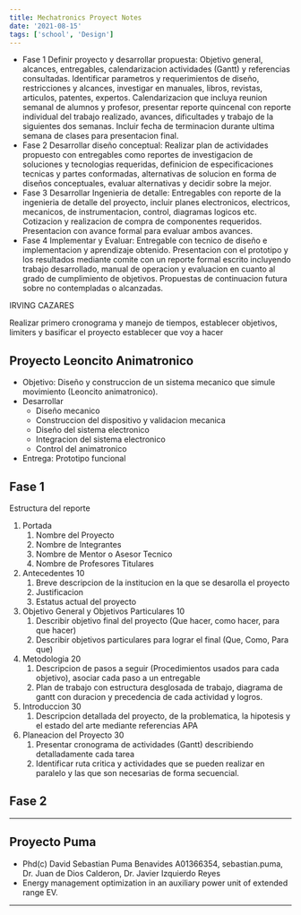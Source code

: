 ```yaml
---
title: Mechatronics Proyect Notes
date: '2021-08-15'
tags: ['school', 'Design']
---
```



* Fase 1 Definir proyecto y desarrollar propuesta: Objetivo general, alcances, entregables, calendarizacion actividades (Gantt) y referencias consultadas. Identificar parametros y requerimientos de diseño, restricciones y alcances, investigar en manuales, libros, revistas, articulos, patentes, expertos. Calendarizacion que incluya reunion semanal de alumnos y profesor, presentar reporte quincenal con reporte individual del trabajo realizado, avances, dificultades y trabajo de la siguientes dos semanas. Incluir fecha de terminacion durante ultima semana de clases para presentacion final.
* Fase 2 Desarrollar diseño conceptual: Realizar plan de actividades propuesto con entregables como reportes de investigacion de soluciones y tecnologias requeridas, definicion de especificaciones tecnicas y partes conformadas, alternativas de solucion en forma de diseños conceptuales, evaluar alternativas y decidir sobre la mejor.
* Fase 3 Desarrollar Ingenieria de detalle: Entregables con reporte de la ingenieria de detalle del proyecto, incluir planes electronicos, electricos, mecanicos, de instrumentacion, control, diagramas logicos etc. Cotizacion y realizacion de compra de componentes requeridos. Presentacion con avance formal para evaluar ambos avances.
* Fase 4 Implementar y Evaluar: Entregable con tecnico de diseño e implementacion y aprendizaje obtenido. Presentacion con el prototipo y los resultados mediante comite con un reporte formal escrito incluyendo trabajo desarrollado, manual de operacion y evaluacion en cuanto al grado de cumplimiento de objetivos. Propuestas de continuacion futura sobre no contempladas o alcanzadas.

IRVING CAZARES

Realizar primero cronograma y manejo de tiempos,
establecer objetivos, limiters y basificar el proyecto establecer que voy a hacer

## Proyecto Leoncito Animatronico ##

* Objetivo: Diseño y construccion de un sistema mecanico que simule movimiento (Leoncito animatronico).
* Desarrollar
	* Diseño mecanico
	* Construccion del dispositivo y validacion mecanica
	* Diseño del sistema electronico
	* Integracion del sistema electronico
	* Control del animatronico
* Entrega: Prototipo funcional

## Fase 1 ##

Estructura del reporte

1. Portada
	1. Nombre del Proyecto
	1. Nombre de Integrantes
	1. Nombre de Mentor o Asesor Tecnico
	1. Nombre de Profesores Titulares
1. Antecedentes 10
	1. Breve descripcion de la institucion en la que se desarolla el proyecto
	1. Justificacion
	1. Estatus actual del proyecto
1. Objetivo General y Objetivos Particulares 10
	1. Describir objetivo final del proyecto (Que hacer, como hacer, para que hacer)
	1. Describir objetivos particulares para lograr el final (Que, Como, Para que)
1. Metodologia 20
	1. Descripcion de pasos a seguir (Procedimientos usados para cada objetivo), asociar cada paso a un entregable
	1. Plan de trabajo con estructura desglosada de trabajo, diagrama de gantt con duracion y precedencia de cada actividad y logros.
1. Introduccion 30
	1. Descripcion detallada del proyecto, de la problematica, la hipotesis y el estado del arte mediante referencias APA
1. Planeacion del Proyecto 30
	1. Presentar cronograma de actividades (Gantt) describiendo detalladamente cada tarea
	1. Identificar ruta critica y actividades que se pueden realizar en paralelo y las que son necesarias de forma secuencial.

## Fase 2 ##


***

## Proyecto Puma ##

* Phd(c) David Sebastian Puma Benavides A01366354, sebastian.puma, Dr. Juan de Dios Calderon, Dr. Javier Izquierdo Reyes
* Energy management optimization in an auxiliary power unit of extended range EV.

***